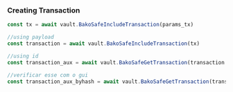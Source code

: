 ### Creating Transaction

```ts
const tx = await vault.BakoSafeIncludeTransaction(params_tx)

//using payload
const transaction = await vault.BakoSafeIncludeTransaction(tx)

//using id
const transaction_aux = await vault.BakoSafeGetTransaction(transaction.BakoSafeTransactionId)

//verificar esse com o gui
const transaction_aux_byhash = await vault.BakoSafeGetTransaction(transaction.getHashTxId())
```
